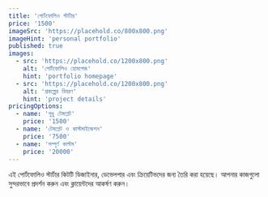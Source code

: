 ```yaml
---
title: 'পোর্টফোলিও স্টার্টার'
price: '1500'
imageSrc: 'https://placehold.co/800x800.png'
imageHint: 'personal portfolio'
published: true
images:
  - src: 'https://placehold.co/1200x800.png'
    alt: 'পোর্টফোলিও হোমপেজ'
    hint: 'portfolio homepage'
  - src: 'https://placehold.co/1200x800.png'
    alt: 'প্রকল্পের বিবরণ'
    hint: 'project details'
pricingOptions:
  - name: 'শুধু টেমপ্লেট'
    price: '1500'
  - name: 'টেমপ্লেট ও কাস্টমাইজেশন'
    price: '7500'
  - name: 'সম্পূর্ণ কাস্টম'
    price: '20000'
---
```


এই পোর্টফোলিও স্টার্টার কিটটি ডিজাইনার, ডেভেলপার এবং ক্রিয়েটিভদের জন্য তৈরি করা হয়েছে। আপনার কাজগুলো সুন্দরভাবে প্রদর্শন করুন এবং ক্লায়েন্টদের আকর্ষণ করুন।